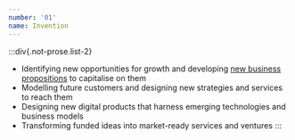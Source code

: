 ```yaml
---
number: '01'
name: Invention
---
```


:::div{.not-prose.list-2}
- Identifying new opportunities for growth and developing [new business propositions](/start-up) to capitalise on them
- Modelling future customers and designing new strategies and services to reach them
- Designing new digital products that harness emerging technologies and business models
- Transforming funded ideas into market-ready services and ventures
:::

<Callout name="Need help moving forward?" />